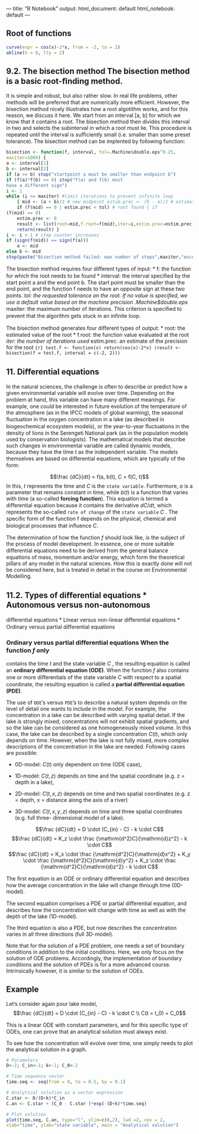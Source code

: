 --- title: "R Notebook" 
output: 
html_document: default 
html_notebook: default 
---




## Root of functions


```r
curve(expr = cos(x)-2*x, from = -2, to = 2) 
abline(h = 0, lty = 2) 
```


## 9.2. The bisection method The bisection method is a basic root-ﬁnding method.
It is simple and robust, but also rather slow. In real life problems, other
methods will be preferred that are numerically more eﬃcient. However, the
bisection method nicely illustrates how a root algotithm works, and for this
reason, we discuss it here. We start from an interval [a, b] for which we know
that it contains a root. The bisection method then divides this interval in two
and selects the subinterval in which a root must lie. This procedure is repeated
until the interval is suﬃciently small (i.e. smaller than some preset
tolerance). The bisection method can be implented by following function:

```r
bisection <- function(f, interval, tol=.Machine$double.eps^0.25,
maxiter=1000) { 
a <- interval[1] 
b <- interval[2] 
if (a >= b) stop("startpoint a must be smaller than endpoint b") 
if (f(a)*f(b) >= 0) stop("f(a) and f(b) must
have a different sign") 
i <- 1 
while (i <= maxiter) #limit iterations to prevent infinite loop 
    { mid <- (a + b)/2 # new midpoint estim.prec <- (b - a)/2 # estimated precision 
    if (f(mid) == 0 | estim.prec < tol) # root found { if
(f(mid) == 0) 
    estim.prec <- 0 
    result <- list(root=mid,f.root=f(mid),iter=i,estim.prec=estim.prec) 
    return(result) } 
i <- i + 1 # step counter increases 
if (sign(f(mid)) == sign(f(a))) 
    a <- mid 
else b <- mid  
stop(paste("Bisection method failed: max number of steps",maxiter,"exceeded")) } 
```

The bisection method requires four diﬀerent types of input: * f: the function
for which the root needs to be found * interval: the interval speciﬁed by the
start point a and the end point b. The start point must be smaller than the end
point, and the function f needs to have an opposite sign at these two points. *
tol: the requested tolerance on the root. If no value is speciﬁed, we use a
default value based on the machine precision .Machine$double.eps * maxiter: the
maximum number of iterations. This criterion is speciﬁed to prevent that the
algorithm gets stuck in an inﬁnite loop.


The bisection method generates four diﬀerent types of output: * root: the
estimated value of the root * f.root: the function value evaluated at the root *
iter: the number of iterations used * estim.prec: an estimate of the precision
for the root ```{r} test.f <- function(x) return(cos(x)-2*x) (result <-
bisection(f = test.f, interval = c(-2, 2))) ```


## 11. Diﬀerential equations

In the natural sciences, the challenge is often to describe or predict how a 
given environmental variable will evolve over time. Depending on the problem at 
hand, this variable can have many diﬀerent meanings. For example, one could be 
interested in future evolution of the temperature of the atmosphere (as in the 
IPCC models of global warming), the seasonal ﬂuctuation in the oxygen 
concentration in a lake (as described in biogeochemical ecosystem models), or 
the year-to-year ﬂuctuations in the density of lions in the Serengeti National 
park (as in the population models used by conservation biologists). The 
mathematical models that describe such changes in environmental variable are 
called dynamic models, because they have the time t as the independent variable.
The models themselves are based on diﬀerential equations, which are typically of
the form:

$$\frac {dC}{dt} = f(a, b(t), C = f(C, t)$$ In this, $t$ represents the time and
$C$ is the `state variable`. Furthermore, $a$ is a parameter that remains
constant in time, while $b(t)$ is a function that varies with time (a so-called
**forcing function**). This equation is termed a diﬀerential equation because it
contains the derivative $dC/dt$, which represents the so-called `rate of change`
of the `state variable` $C$ . The speciﬁc form of the function f depends on the
physical, chemical and biological processes that inﬂuence $C$.

The determination of how the function $f$ should look like, is the subject of
the process of model development. In essence, one or more suitable diﬀerential 
equations need to be derived from the general balance equations of mass, 
momentum and/or energy, which form the theoretical pillars of any model in the 
natural sciences. How this is exactly done will not be considered here, but is 
treated in detail in the course on Environmental Modelling.






## 11.2. Types of diﬀerential equations * Autonomous versus non-autonomous
diﬀerential equations * Linear versus non-linear diﬀerential equations *
Ordinary versus partial diﬀerential equations

### Ordinary versus partial diﬀerential equations When the function $f$ only
contains the time $t$ and the state variable $C$ , the resulting equation is
called an **ordinary diﬀerential equation (ODE)**. When the function $f$ also
contains one or more diﬀerentials of the state variable $C$ with respect to a
spatial coordinate, the resulting equation is called a **partial diﬀerential
equation (PDE)**.

The use of `ODE`’s versus `PDE`’s to describe a natural system depends on the
level of detail one wants to include in the model. For example, the
concentration in a lake can be described with varying spatial detail. If the
lake is strongly mixed, concentrations will not exhibit spatial gradients, and
so the lake can be considered as one homogeneously mixed volume. In this case,
the lake can be described by a single concentration $C(t)$, which only depends
on time. However, when the lake is not fully mixed, more complex descriptions of
the concentration in the lake are needed. Following cases are possible:

* 0D-model: $C(t)$ only dependent on time (ODE case), 

* 1D-model: $C(t, z)$ depends on time and the spatial coordinate (e.g. z = depth in a lake),

* 2D-model: $C(t, x, z)$ depends on time and two spatial coordinates (e.g. z =
depth, x = distance along the axis of a river) 

* 3D-model: $C(t, x, y, z)$ depends on time and three spatial coordinates (e.g.
full three- dimensional model of a lake).

$$\frac {dC}{dt} = D \cdot (C_{in} - C) - k \cdot C$$
$$\frac {dC}{dt} = K_z \cdot \frac {\mathrm{d^2}C}{\mathrm{d}z^2} - k \cdot C$$
$$\frac {dC}{dt} = K_x \cdot \frac {\mathrm{d^2}C}{\mathrm{d}x^2} +
K_y \cdot \frac {\mathrm{d^2}C}{\mathrm{d}y^2} +
K_z \cdot \frac {\mathrm{d^2}C}{\mathrm{d}z^2} -
k \cdot C$$

The ﬁrst equation is an ODE or ordinary diﬀerential equation and describes how the average concentration in the lake will change through time (0D-model). 

The second equation comprises a PDE or partial diﬀerential equation, and describes how the concentration will change with time as well as with the depth of the lake (1D-model). 

The third equation is also a PDE, but now describes the concentration varies in all three directions (full 3D-model).

Note that for the solution of a PDE problem, one needs a set of boundary conditions in
addition to the initial conditions. Here, we only focus on the solution of ODE problems.
Accordingly, the implementation of boundary conditions and the solution of PDEs is for a
more advanced course. Intrinsically however, it is similar to the solution of ODEs.

## Example
Let’s consider again pour lake model,
$$\frac {dC}{dt} = D \cdot (C_{in} - C) - k \cdot C \\
C(t = t_0) = C_0$$

This is a linear ODE with constant parameters, and for this speciﬁc type of ODEs, one can prove that an analytical solution must always exist.

To see how the concentration will evolve over time, one simply needs to plot the analytical solution in a graph.

```r
# Parameters
D<-2; C_in<-1; k<-1; C_0<-2

# Time sequence vector
time.seq <- seq(from = 0, to = 0.5, by = 0.1)

# Analytical solution as a vector expression
C.star <- D/(D+k)*C_in
C.an <- C.star + (C_0 - C.star )*exp(-(D+k)*time.seq)

# Plot solution
plot(time.seq, C.an, type="l", ylim=c(0,2), lwd =2, cex = 2,
xlab="time", ylab="state variable", main = "Analytical solution")
```


